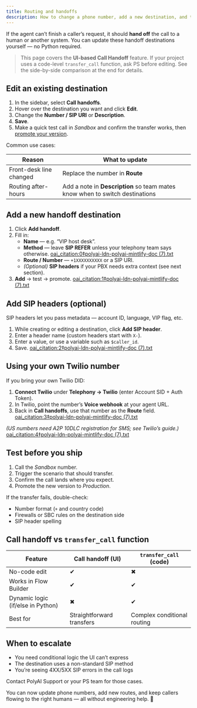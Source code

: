 ```yaml
---
title: Routing and handoffs
description: How to change a phone number, add a new destination, and test call handoffs in a live agent.
---
```


If the agent can’t finish a caller’s request, it should **hand off** the call to a human or another system. You can update these handoff destinations yourself — no Python required.

> This page covers the **UI-based Call Handoff** feature. If your project uses a code-level `transfer_call` function, ask PS before editing. See the side-by-side comparison at the end for details.

## Edit an existing destination

1. In the sidebar, select **Call handoffs**.
2. Hover over the destination you want and click **Edit**.
3. Change the **Number / SIP URI** or **Description**.
4. **Save**.
5. Make a quick test call in *Sandbox* and confirm the transfer works, then [promote your version](/environments-and-versions/introduction).

Common use cases:

| Reason | What to update |
| ------- | -------------- |
| Front-desk line changed | Replace the number in **Route** |
| Routing after-hours | Add a note in **Description** so team mates know when to switch destinations |

## Add a new handoff destination

1. Click **Add handoff**.
2. Fill in:
   - **Name** — e.g. “VIP host desk”.
   - **Method** — leave **SIP REFER** unless your telephony team says otherwise.  [oai_citation:0‡polyai-ldn-polyai-mintlify-doc (7).txt](file-service://file-GBfdJh9NqeHZNAdStXMRgZ)
   - **Route / Number** — `+1XXXXXXXXXX` or a SIP URI.
   - *(Optional)* **SIP headers** if your PBX needs extra context (see next section).
3. **Add** → test → promote.  [oai_citation:1‡polyai-ldn-polyai-mintlify-doc (7).txt](file-service://file-BraMrvQHA6zTWTrusyCFXR)

## Add SIP headers (optional)

SIP headers let you pass metadata — account ID, language, VIP flag, etc.

1. While creating or editing a destination, click **Add SIP header**.
2. Enter a header name (custom headers start with `X-`).
3. Enter a value, or use a variable such as `$caller_id`.
4. Save.  [oai_citation:2‡polyai-ldn-polyai-mintlify-doc (7).txt](file-service://file-BraMrvQHA6zTWTrusyCFXR)

## Using your own Twilio number

If you bring your own Twilio DID:

1. **Connect Twilio** under **Telephony → Twilio** (enter Account SID + Auth Token).
2. In Twilio, point the number’s **Voice webhook** at your agent URL.
3. Back in **Call handoffs**, use that number as the **Route** field.  [oai_citation:3‡polyai-ldn-polyai-mintlify-doc (7).txt](file-service://file-GBfdJh9NqeHZNAdStXMRgZ)

*(US numbers need A2P 10DLC registration for SMS; see Twilio’s guide.)*  [oai_citation:4‡polyai-ldn-polyai-mintlify-doc (7).txt](file-service://file-BraMrvQHA6zTWTrusyCFXR)

## Test before you ship

1. Call the *Sandbox* number.
2. Trigger the scenario that should transfer.
3. Confirm the call lands where you expect.
4. Promote the new version to *Production*.

If the transfer fails, double-check:

- Number format (`+` and country code)
- Firewalls or SBC rules on the destination side
- SIP header spelling

## Call handoff vs `transfer_call` function

| Feature | Call handoff (UI) | `transfer_call` (code) |
|---------|------------------|------------------------|
| No-code edit | ✔ | ✖ |
| Works in Flow Builder | ✔ | ✔ |
| Dynamic logic (if/else in Python) | ✖ | ✔ |
| Best for | Straightforward transfers | Complex conditional routing |

## When to escalate

- You need conditional logic the UI can’t express
- The destination uses a non-standard SIP method
- You’re seeing 4XX/5XX SIP errors in the call logs

Contact PolyAI Support or your PS team for those cases.

You can now update phone numbers, add new routes, and keep callers flowing to the right humans — all without engineering help. 🎉